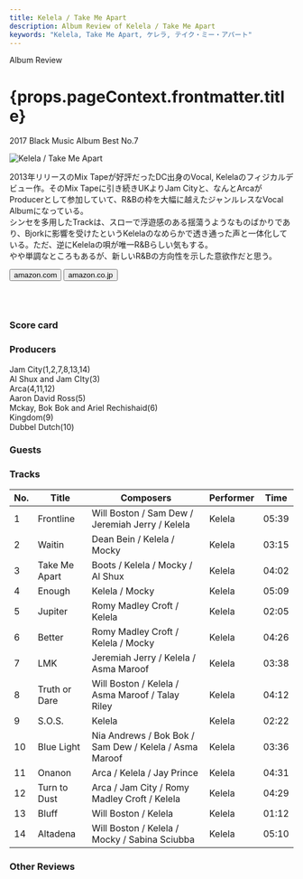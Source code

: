 ```yaml
---
title: Kelela / Take Me Apart
description: Album Review of Kelela / Take Me Apart
keywords: "Kelela, Take Me Apart, ケレラ, テイク・ミー・アパート"
---
```






<p className="largeP">Album Review</p>
<h1 className="h1--no--margin">{props.pageContext.frontmatter.title}</h1>
<p className="largeP">
  <Link to="/best50/2017/">2017 Black Music Album Best No.7</Link>
</p>

<Row  className="image-card-group">
	<Column colMd={3} colLg={4} noGutterMdLeft="">
       <ImageCard>

![Kelela / Take Me Apart](../../images/cd/kelela2L.jpg)

</ImageCard>
	</Column>
	<Column colMd={4} colLg={8} noGutterMdLeft="">
	<p>
	2013年リリースのMix Tapeが好評だったDC出身のVocal, Kelelaのフィジカルデビュー作。そのMix Tapeに引き続きUKよりJam Cityと、なんとArcaがProducerとして参加していて、R&Bの枠を大幅に越えたジャンルレスなVocal Albumになっている。
	<br/>シンセを多用したTrackは、スローで浮遊感のある揺蕩うようなものばかりであり、Bjorkに影響を受けたというKelelaのなめらかで透き通った声と一体化している。ただ、逆にKelelaの唄が唯一R&Bらしい気もする。
	<br/>やや単調なところもあるが、新しいR&Bの方向性を示した意欲作だと思う。
	</p>
	<div>
	  <Button className="button-right-mergin"  href="https://amzn.to/2CZGbGq" renderIcon={ArrowUpRight} size='sm' kind='primary'>
      amazon.com
    </Button>
    <Button className="button-right-mergin"  href="https://amzn.to/2WUkfUd" renderIcon={ArrowUpRight} size='sm' kind='secondary'>
      amazon.co.jp
    </Button>
	</div>
	<a href="https://geo.music.apple.com/jp/album/take-me-apart/1263529879?mt=1&app=music&ls=1&at=11lcug" style="display:inline-block;overflow:hidden;background:url(https://linkmaker.itunes.apple.com/ja-jp/lockup.svg?releaseDate=2017-10-06&kind=album&bubble=apple_music&style=mono-black) no-repeat;width:180px;height:45px;"></a>
	<AdvJS2/>
	</Column>
</Row>
<Row >
	<Column colMd={4} colLg={4} noGutterMdLeft="">
<div>
  <h3>Score card</h3>
	<SliderJS1 value="5" />
  <SliderJS2 value="1" />
	<SliderJS3 value="2" />
  <SliderJS4 value="9" />
</div>
</Column>
<Column colMd={4} colLg={8} noGutterMdLeft="">
<div>
<h3>Producers</h3>
<p>
	Jam City(1,2,7,8,13,14)
	<br/>Al Shux and Jam CIty(3)
	<br/>Arca(4,11,12)
	<br/>Aaron David Ross(5)
	<br/>Mckay, Bok Bok and Ariel Rechishaid(6)
	<br/>Kingdom(9)
	<br/>Dubbel Dutch(10)
</p>
<h3>Guests</h3>
<p>
</p>
</div>
</Column>
</Row>

<h3>Tracks</h3>

| No. | Title         | Composers                                              | Performer | Time  |
| --- | ------------- | ------------------------------------------------------ | --------- | ----- |
| 1   | Frontline     | Will Boston / Sam Dew / Jeremiah Jerry / Kelela        | Kelela    | 05:39 |
| 2   | Waitin        | Dean Bein / Kelela / Mocky                             | Kelela    | 03:15 |
| 3   | Take Me Apart | Boots / Kelela / Mocky / Al Shux                       | Kelela    | 04:02 |
| 4   | Enough        | Kelela / Mocky                                         | Kelela    | 05:09 |
| 5   | Jupiter       | Romy Madley Croft / Kelela                             | Kelela    | 02:05 |
| 6   | Better        | Romy Madley Croft / Kelela / Mocky                     | Kelela    | 04:26 |
| 7   | LMK           | Jeremiah Jerry / Kelela / Asma Maroof                  | Kelela    | 03:38 |
| 8   | Truth or Dare | Will Boston / Kelela / Asma Maroof / Talay Riley       | Kelela    | 04:12 |
| 9   | S.O.S.        | Kelela                                                 | Kelela    | 02:22 |
| 10  | Blue Light    | Nia Andrews / Bok Bok / Sam Dew / Kelela / Asma Maroof | Kelela    | 03:36 |
| 11  | Onanon        | Arca / Kelela / Jay Prince                             | Kelela    | 04:31 |
| 12  | Turn to Dust  | Arca / Jam City / Romy Madley Croft / Kelela           | Kelela    | 04:29 |
| 13  | Bluff         | Will Boston / Kelela                                   | Kelela    | 01:12 |
| 14  | Altadena      | Will Boston / Kelela / Mocky / Sabina Sciubba          | Kelela    | 05:10 |

<h3>Other Reviews</h3>

<Row>
  <Column colMd={3} colLg={3} noGutterMdLeft>
    <Review1 />
  </Column>
</Row>

<AdvJS3/>